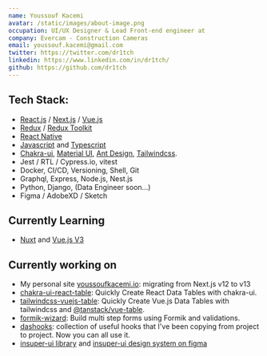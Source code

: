 ```yaml
---
name: Youssouf Kacemi
avatar: /static/images/about-image.png
occupation: UI/UX Designer & Lead Front-end engineer at
company: Evercam - Construction Cameras
email: youssouf.kacemi@gmail.com
twitter: https://twitter.com/dr1tch
linkedin: https://www.linkedin.com/in/dr1tch/
github: https://github.com/dr1tch
---
```


## Tech Stack:

- [React.js](https://react.dev) / [Next.js](https://nextjs.org/) / [Vue.js](https://vuejs.org/)
- [Redux](https://redux.js.org/) / [Redux Toolkit](https://redux-toolkit.js.org/)
- [React Native](https://reactnative.dev/)
- [Javascript](https://www.javascript.com/) and [Typescript](https://www.typescriptlang.org/)
- [Chakra-ui](https://chakra-ui.com/), [Material UI](https://mui.com/), [Ant Design](https://ant.design/), [Tailwindcss](https://tailwindcss.com/).
- Jest / RTL / Cypress.io, vitest
- Docker, CI/CD, Versioning, Shell, Git
- Graphql, Express, Node.js, Nest.js
- Python, Django, (Data Engineer soon...)
- Figma / AdobeXD / Sketch

## Currently Learning

- [Nuxt](https://nuxt.com/) and [Vue.js V3](https://vuejs.org/)

## Currently working on

- My personal site [youssoufkacemi.io](/): migrating from Next.js v12 to v13
- [chakra-ui-react-table](https://github.com/dr1tch/chakra-ui-mantine-react-table): Quickly Create React Data Tables with chakra-ui.
- [tailwindcss-vuejs-table](https://github.com/dr1tch/chakra-ui-mantine-react-table): Quickly Create Vue.js Data Tables with tailwindcss and [@tanstack/vue-table](https://github.com/tanstack/table).
- [formik-wizard](https://github.com/dr1tch/formik-wizard): Build multi step forms using Formik and validations.
- [dashooks](https://github.com/dr1tch/dashooks): collection of useful hooks that I've been copying from project to project. Now you can all use it.
- [insuper-ui library](https://github.com/dr1tch/insuper-ui) and [insuper-ui design system on figma](https://dribbble.com/dr1tch/)

